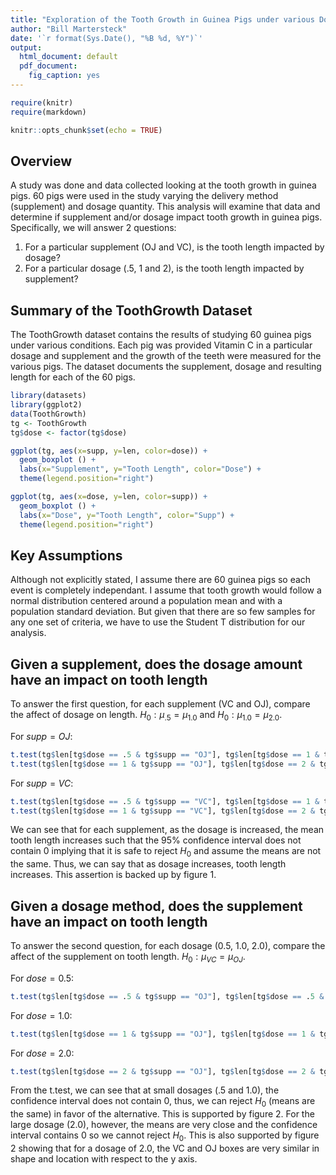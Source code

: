 ```yaml
---
title: "Exploration of the Tooth Growth in Guinea Pigs under various Dosages and Supplements"
author: "Bill Martersteck"
date: '`r format(Sys.Date(), "%B %d, %Y")`'
output:
  html_document: default
  pdf_document:
    fig_caption: yes
---
```


```r
require(knitr)
require(markdown)

knitr::opts_chunk$set(echo = TRUE)
```

## Overview
A study was done and data collected looking at the tooth growth in guinea pigs. 60 pigs were used in the study varying the delivery method (supplement) and dosage quantity. This analysis will examine that data and determine if supplement and/or dosage impact tooth growth in guinea pigs. Specifically, we will answer 2 questions:

1. For a particular supplement (OJ and VC), is the tooth length impacted by dosage?
2. For a particular dosage (.5, 1 and 2), is the tooth length impacted by supplement?

## Summary of the ToothGrowth Dataset
  
The ToothGrowth dataset contains the results of studying 60 guinea pigs under various conditions. Each pig was provided Vitamin C in a particular dosage and supplement and the growth of the teeth were measured for the various pigs. The dataset documents the supplement, dosage and resulting length for each of the 60 pigs.

```r
library(datasets)
library(ggplot2)
data(ToothGrowth)
tg <- ToothGrowth
tg$dose <- factor(tg$dose)
```

```r
ggplot(tg, aes(x=supp, y=len, color=dose)) + 
  geom_boxplot () +
  labs(x="Supplement", y="Tooth Length", color="Dose") + 
  theme(legend.position="right")
```

```r
ggplot(tg, aes(x=dose, y=len, color=supp)) + 
  geom_boxplot () +
  labs(x="Dose", y="Tooth Length", color="Supp") + 
  theme(legend.position="right")
```

## Key Assumptions
Although not explicitly stated, I assume there are 60 guinea pigs so each event is completely independant. I assume that tooth growth would follow a normal distribution centered around a population mean and with a population standard deviation. But given that there are so few samples for any one set of criteria, we have to use the Student T distribution for our analysis.

## Given a supplement, does the dosage amount have an impact on tooth length
To answer the first question, for each supplement (VC and OJ), compare the affect of dosage on length. $H_0: \mu_{.5} = \mu_{1.0}$ and $H_0: \mu_{1.0} = \mu_{2.0}$.

For $supp = OJ$:
```r
t.test(tg$len[tg$dose == .5 & tg$supp == "OJ"], tg$len[tg$dose == 1 & tg$supp == "OJ"])$conf.int
t.test(tg$len[tg$dose == 1 & tg$supp == "OJ"], tg$len[tg$dose == 2 & tg$supp == "OJ"])$conf.int
```
For $supp = VC$:
```r
t.test(tg$len[tg$dose == .5 & tg$supp == "VC"], tg$len[tg$dose == 1 & tg$supp == "VC"])$conf.int
t.test(tg$len[tg$dose == 1 & tg$supp == "VC"], tg$len[tg$dose == 2 & tg$supp == "VC"])$conf.int
```
We can see that for each supplement, as the dosage is increased, the mean tooth length increases such that the 95% confidence interval does not contain 0 implying that it is safe to reject $H_0$ and assume the means are not the same. Thus, we can say that as dosage increases, tooth length increases. This assertion is backed up by figure 1.

## Given a dosage method, does the supplement have an impact on tooth length
To answer the second question, for each dosage (0.5, 1.0, 2.0), compare the affect of the supplement on tooth length. $H_0: \mu_{VC} = \mu_{OJ}$.

For $dose = 0.5$:
```r
t.test(tg$len[tg$dose == .5 & tg$supp == "OJ"], tg$len[tg$dose == .5 & tg$supp == "VC"])$conf.int
```
For $dose = 1.0$:
```r
t.test(tg$len[tg$dose == 1 & tg$supp == "OJ"], tg$len[tg$dose == 1 & tg$supp == "VC"])$conf.int
```
For $dose = 2.0$:
```r
t.test(tg$len[tg$dose == 2 & tg$supp == "OJ"], tg$len[tg$dose == 2 & tg$supp == "VC"])$conf.int
```

From the t.test, we can see that at small dosages (.5 and 1.0), the confidence interval does not contain 0, thus, we can reject $H_0$ (means are the same) in favor of the alternative. This is supported by figure 2. For the large dosage (2.0), however, the means are very close and the confidence interval contains 0 so we cannot reject $H_0$. This is also supported by figure 2 showing that for a dosage of 2.0, the VC and OJ boxes are very similar in shape and location with respect to the y axis.
